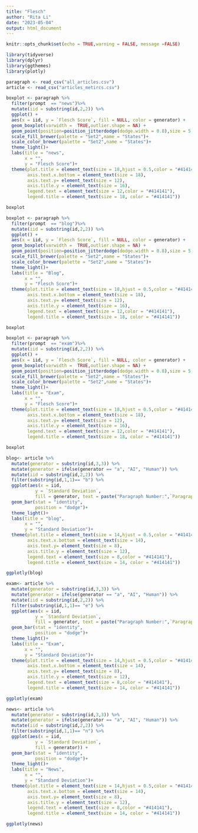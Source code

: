 ```yaml
---
title: "Flesch"
author: "Rita Li"
date: "2023-05-04"
output: html_document
---
```


```r
knitr::opts_chunk$set(echo = TRUE,warning = FALSE, message =FALSE)
```

```r
library(tidyverse)
library(dplyr)
library(ggthemes)
library(plotly)
```

```r
paragraph <- read_csv("all_articles.csv")
article <- read_csv("articles_metircs.csv")
```

```r
boxplot <- paragraph %>% 
  filter(prompt  == "news")%>% 
  mutate(iid = substring(id,2,2)) %>% 
  ggplot() +
  aes(x = iid, y = `Flesch Score`, fill = NULL, color = generator) +
  geom_boxplot(varwidth =  TRUE,outlier.shape = NA) +
  geom_point(position=position_jitterdodge(dodge.width = 0.8),size = 5, alpha = 0.5) +
  scale_fill_brewer(palette = "Set2",name = "States")+
  scale_color_brewer(palette = "Set2",name = "States")+
  theme_light()+
  labs(title = "news",
       x = "",
       y = "Flesch Score")+
  theme(plot.title = element_text(size = 18,hjust = 0.5,color = "#414141"),
        axis.text.x.bottom = element_text(size = 18),
        axis.text.y= element_text(size = 12),
        axis.title.y = element_text(size = 16),
        legend.text = element_text(size = 12,color = "#414141"),
        legend.title = element_text(size = 18, color = "#414141"))

boxplot
```

```r
boxplot <- paragraph %>% 
  filter(prompt  == "blog")%>% 
  mutate(iid = substring(id,2,2)) %>% 
  ggplot() +
  aes(x = iid, y = `Flesch Score`, fill = NULL, color = generator) +
  geom_boxplot(varwidth =  TRUE,outlier.shape = NA) +
  geom_point(position=position_jitterdodge(dodge.width = 0.8),size = 5, alpha = 0.5) +
  scale_fill_brewer(palette = "Set2",name = "States")+
  scale_color_brewer(palette = "Set2",name = "States")+
  theme_light()+
  labs(title = "Blog",
       x = "",
       y = "Flesch Score")+
  theme(plot.title = element_text(size = 18,hjust = 0.5,color = "#414141"),
        axis.text.x.bottom = element_text(size = 18),
        axis.text.y= element_text(size = 12),
        axis.title.y = element_text(size = 16),
        legend.text = element_text(size = 12,color = "#414141"),
        legend.title = element_text(size = 18, color = "#414141"))

boxplot
```


```r
boxplot <- paragraph %>% 
  filter(prompt  == "exam")%>% 
  mutate(iid = substring(id,2,2)) %>% 
  ggplot() +
  aes(x = iid, y = `Flesch Score`, fill = NULL, color = generator) +
  geom_boxplot(varwidth =  TRUE,outlier.shape = NA) +
  geom_point(position=position_jitterdodge(dodge.width = 0.8),size = 5, alpha = 0.5) +
  scale_fill_brewer(palette = "Set2",name = "States")+
  scale_color_brewer(palette = "Set2",name = "States")+
  theme_light()+
  labs(title = "Exam",
       x = "",
       y = "Flesch Score")+
  theme(plot.title = element_text(size = 18,hjust = 0.5,color = "#414141"),
        axis.text.x.bottom = element_text(size = 18),
        axis.text.y= element_text(size = 12),
        axis.title.y = element_text(size = 16),
        legend.text = element_text(size = 12,color = "#414141"),
        legend.title = element_text(size = 18, color = "#414141"))

boxplot
```

```r
blog<- article %>% 
  mutate(generator = substring(id,3,3)) %>%
  mutate(generator = ifelse(generator == "a", "AI", "Human")) %>% 
  mutate(iid = substring(id,2,2)) %>% 
  filter(substring(id,1,1)== "b") %>% 
  ggplot(aes(x = iid,
           y = `Standard Deviation`,
           fill = generator, text = paste("Paragraph Number:",`Paragraph Number`))) +
  geom_bar(stat = "identity",
           position = "dodge")+
  theme_light()+
  labs(title = "blog",
       x = "",
       y = "Standard Deviation")+
  theme(plot.title = element_text(size = 14,hjust = 0.5,color = "#414141"),
        axis.text.x.bottom = element_text(size = 14),
        axis.text.y= element_text(size = 8),
        axis.title.y = element_text(size = 12),
        legend.text = element_text(size = 8,color = "#414141"),
        legend.title = element_text(size = 14, color = "#414141")) 
```

```r
ggplotly(blog) 
```


```r
exam<- article %>% 
  mutate(generator = substring(id,3,3)) %>% 
  mutate(generator = ifelse(generator == "a", "AI", "Human")) %>% 
  mutate(iid = substring(id,2,2)) %>% 
  filter(substring(id,1,1)== "e") %>% 
  ggplot(aes(x = iid,
           y = `Standard Deviation`,
           fill = generator, text = paste("Paragraph Number:",`Paragraph Number`))) +
  geom_bar(stat = "identity",
           position = "dodge")+
  theme_light()+
  labs(title = "Exam",
       x = "",
       y = "Standard Deviation")+
  theme(plot.title = element_text(size = 14,hjust = 0.5,color = "#414141"),
        axis.text.x.bottom = element_text(size = 14),
        axis.text.y= element_text(size = 8),
        axis.title.y = element_text(size = 12),
        legend.text = element_text(size = 8,color = "#414141"),
        legend.title = element_text(size = 14, color = "#414141"))
```
```r
ggplotly(exam)
```

```r
news<- article %>% 
  mutate(generator = substring(id,3,3)) %>% 
  mutate(generator = ifelse(generator == "a", "AI", "Human")) %>% 
  mutate(iid = substring(id,2,2)) %>% 
  filter(substring(id,1,1)== "n") %>% 
  ggplot(aes(x = iid,
           y = `Standard Deviation`,
           fill = generator)) +
  geom_bar(stat = "identity",
           position = "dodge")+
  theme_light()+
  labs(title = "News",
       x = "",
       y = "Standard Deviation")+
  theme(plot.title = element_text(size = 14,hjust = 0.5,color = "#414141"),
        axis.text.x.bottom = element_text(size = 14),
        axis.text.y= element_text(size = 8),
        axis.title.y = element_text(size = 12),
        legend.text = element_text(size = 8,color = "#414141"),
        legend.title = element_text(size = 14, color = "#414141"))
```

```r
ggplotly(news)
```


